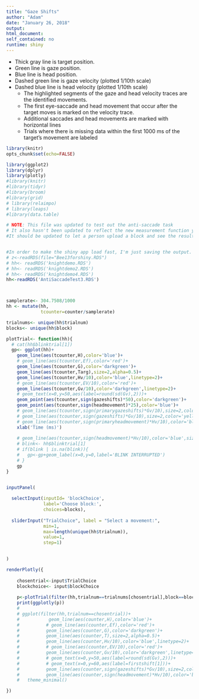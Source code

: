 ```yaml
---
title: "Gaze Shifts"
author: "Adam"
date: "January 26, 2018"
output: 
html_document: 
self_contained: no
runtime: shiny
---
```


* Thick gray line is target position.
* Green line is gaze position.
* Blue line is head position.
* Dashed green line is gaze velocity (plotted 1/10th scale)
* Dashed blue line is head velocity (plotted 1/10th scale)  
     + The highlighted segments of the gaze and head velocity traces are the identified movements.
     + The first eye-saccade and head movement that occur after the target moves is marked on the velocity trace.
     + Additional saccades and head movements are marked with horizontal lines
     + Trials where there is missing data within the first 1000 ms of the target's movement are labeled


```r
library(knitr)
opts_chunk$set(echo=FALSE)
```

```r

library(ggplot2)
library(dplyr)
library(plotly)
#library(knitr)
#library(tidyr)
#library(broom)
#library(grid)
# library(relaimpo)
# library(leaps)
#library(data.table)

# NOTE: This file was updated to test out the anti-saccade task
# It also hasn't been updated to reflect the new measurement function yet
#It should be updated to let a person upload a block and see the results: TO DO 3-28-2018



```


```R
#In order to make the shiny app load fast, I'm just saving the output. See BoostrapSaccades.Rmd for the actual analysis.
# z<-readRDS(file="Bee13forshiny.RDS")
# hh<- readRDS('knightdemo.RDS')
# hh<- readRDS('knightdemo2.RDS')
# hh<- readRDS('knightdemo4.RDS')
hh<-readRDS('AntiSaccadeTest3.RDS')



samplerate<- 304.7508/1000
hh <- mutate(hh,
             tcounter=counter/samplerate)

trialnums<- unique(hh$trialnum)
blocks<- unique(hh$block)

plotTrial<- function(hh){
  # cat(hh$blinktrial[1])
  gp<- ggplot(hh)+
    geom_line(aes(tcounter,H),color='blue')+
    # geom_line(aes(tcounter,Ef),color='red')+
    geom_line(aes(tcounter,G),color='darkgreen')+
    geom_line(aes(tcounter,Targ),size=2,alpha=0.5)+
    geom_line(aes(tcounter,Hv/10),color='blue',linetype=2)+
    # geom_line(aes(tcounter,EV/10),color='red')+
    geom_line(aes(tcounter,Gv/10),color='darkgreen',linetype=2)+
    # geom_text(x=0,y=50,aes(label=round(sd(Gv),2)))+
    geom_point(aes(tcounter,sign(gazeshifts)*50),color='darkgreen')+
    geom_point(aes(tcounter,sign(headmovement)*25),color='blue')+
    # geom_line(aes(tcounter,sign(primarygazeshifts)*Gv/10),size=2,color='darkgreen',alpha=0.5)+
    # geom_line(aes(tcounter,sign(gazeshifts)*Gv/10),size=2,color='yellow',alpha=0.5)+
    # geom_line(aes(tcounter,sign(primaryheadmovement)*Hv/10),color='blue',size=2,alpha=0.5)+
    xlab('Time (ms)')
    
    # geom_line(aes(tcounter,sign(headmovement)*Hv/10),color='blue',size=2,alpha=0.5)+
    # blink<- hh$blinktrial[1]
    # if(blink | is.na(blink)){
    #   gp<-gp+geom_label(x=0,y=0,label='BLINK INTERRUPTED')
    # }
    gp
}


inputPanel(
  
  selectInput(inputId= 'blockChoice',
              label='Choose block:',
              choices=blocks),
  
  sliderInput("TrialChoice", label = "Select a movement:",
              min=1,
              max=length(unique(hh$trialnum)),
              value=1,
              step=1)
  

)

renderPlotly({
  
    chosentrial<-input$TrialChoice
    blockchoice<- input$blockChoice
    
    p<-plotTrial(filter(hh,trialnum==trialnums[chosentrial],block==blockchoice))
    print(ggplotly(p))
    # 
    # ggplot(filter(hh,trialnum==chosentrial))+
    #           geom_line(aes(counter,H),color='blue')+
    #          # geom_line(aes(counter,Ef),color='red')+
    #          geom_line(aes(counter,G),color='darkgreen')+
    #          geom_line(aes(counter,T),size=2,alpha=0.5)+
    #          geom_line(aes(counter,Hv/10),color='blue',linetype=2)+
    #          # geom_line(aes(counter,EV/10),color='red')+
    #          geom_line(aes(counter,Gv/10),color='darkgreen',linetype=2)+
    #          # geom_text(x=0,y=50,aes(label=round(sd(Gv),2)))+
    #          # geom_text(x=0,y=60,aes(label=firstshift[1]))+
    #          geom_line(aes(counter,sign(gazeshifts)*Gv/10),size=2,color='darkgreen',alpha=0.5)+
    #          geom_line(aes(counter,sign(headmovement)*Hv/10),color='blue',size=2,alpha=0.5)+
    #   theme_minimal()

})

```



